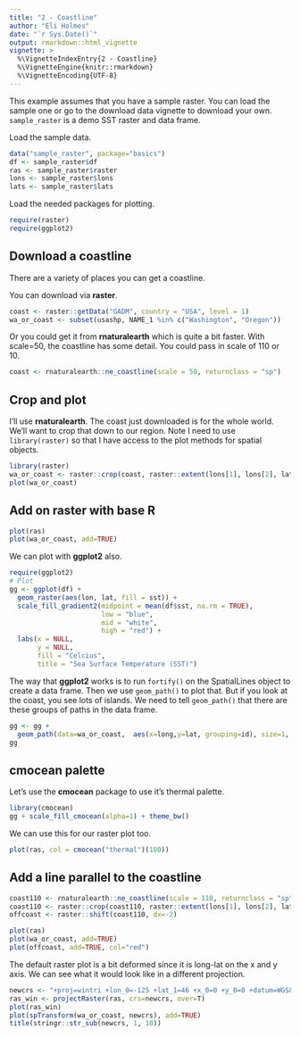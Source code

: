 ```yaml
---
title: "2 - Coastline"
author: "Eli Holmes"
date: "`r Sys.Date()`"
output: rmarkdown::html_vignette
vignette: >
  %\VignetteIndexEntry{2 - Coastline}
  %\VignetteEngine{knitr::rmarkdown}
  %\VignetteEncoding{UTF-8}
---
```



This example assumes that you have a sample raster. You can load the sample one or go to the download data vignette to download your own. `sample_raster` is a demo SST raster and data frame.

Load the sample data.
```r
data("sample_raster", package="basics")
df <- sample_raster$df
ras <- sample_raster$raster
lons <- sample_raster$lons
lats <- sample_raster$lats
```

Load the needed packages for plotting.
```r
require(raster)
require(ggplot2)
```


## Download a coastline

There are a variety of places you can get a coastline.

You can download via **raster**.
```r
coast <- raster::getData("GADM", country = "USA", level = 1)
wa_or_coast <- subset(usashp, NAME_1 %in% c("Washington", "Oregon"))
```

Or you could get it from **rnaturalearth** which is quite a bit faster. With scale=50, the coastline has some detail. You could pass in scale of 110 or 10.
```r
coast <- rnaturalearth::ne_coastline(scale = 50, returnclass = "sp")
```

## Crop and plot

I'll use **rnaturalearth**. The coast just downloaded is for the whole world. We'll want to crop that down to our region. Note I need to use `library(raster)` so that I have access to the plot methods for spatial objects.
```r
library(raster)
wa_or_coast <- raster::crop(coast, raster::extent(lons[1], lons[2], lats[1], lats[2]))
plot(wa_or_coast)
```


## Add on raster with base R

```r
plot(ras)
plot(wa_or_coast, add=TRUE)
```

We can plot with **ggplot2** also.
```r
require(ggplot2)
# Plot
gg <- ggplot(df) +
  geom_raster(aes(lon, lat, fill = sst)) +
  scale_fill_gradient2(midpoint = mean(df$sst, na.rm = TRUE),
                       low = "blue",
                       mid = "white",
                       high = "red") +
  labs(x = NULL,
       y = NULL,
       fill = "Celcius",
       title = "Sea Surface Temperature (SST)")
```

The way that **ggplot2** works is to run `fortify()` on the SpatialLines object to create a data frame. Then we use `geom_path()` to plot that. But if you look at the coast, you see lots of islands. We need to tell `geom_path()` that there are these groups of paths in the data frame.
```r
gg <- gg + 
  geom_path(data=wa_or_coast,  aes(x=long,y=lat, grouping=id), size=1, na.rm=TRUE)
gg
```

## **cmocean** palette

Let's use the **cmocean** package to use it's thermal palette.

```r
library(cmocean)
gg + scale_fill_cmocean(alpha=1) + theme_bw()
```

We can use this for our raster plot too.
```r
plot(ras, col = cmocean("thermal")(100))
```


## Add a line parallel to the coastline

```r
coast110 <- rnaturalearth::ne_coastline(scale = 110, returnclass = "sp")
coast110 <- raster::crop(coast110, raster::extent(lons[1], lons[2], lats[1], lats[2]))
offcoast <- raster::shift(coast110, dx=-2)
```

```r
plot(ras)
plot(wa_or_coast, add=TRUE)
plot(offcoast, add=TRUE, col="red")
```


The default raster plot is a bit deformed since it is long-lat on the x and y axis. We can see what it would look like in a different projection.
```r
newcrs <- "+proj=wintri +lon_0=-125 +lat_1=46 +x_0=0 +y_0=0 +datum=WGS84 +units=m +no_defs"
ras_win <- projectRaster(ras, crs=newcrs, over=T)
plot(ras_win)
plot(spTransform(wa_or_coast, newcrs), add=TRUE)
title(stringr::str_sub(newcrs, 1, 10))
```
